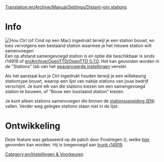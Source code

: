 [[Translation:en/Archive/Manual/Settings/Distant-join stations]]


[[Category:en/Instellingen & Voorkeuren]]
= Info =
[[File:en/distant-join.png|thumb|Hou Ctrl (of Cmd op een Mac) ingedrukt terwijl je een station bouwt, en kies vervolgens een bestaand station waarmee je het nieuwe station wilt samenvoegen]]
Een op afstand samengevoegd station is en optie die beschikbaar is sinds r14919 of [[en/Archive/OpenTTD/OpenTTD 0.7.0]].
Het kan gevonden worden in de "Stations" tab van het [[nl/Archive/Manual/Settings/Geavanceerde instellingen|geavanceerde instellingen]] venster.

Als het aanstaat kun je Ctrl ingedrukt houden terwijl je een willekeurig stationtype bouwt, waarop een lijst van nabije stations van jouw bedrijf verschijnt. Je kunt elk van die stations kiezen om een samengevoegd station te bouwen, of "Bouw een losstaand station" kiezen.

Je kunt alleen stations samenvoegen die binnen de [[en/change station spread|stationsspreiding (EN)]] vallen. Verder weg gelegen stations staan niet in de lijst.

= Ontwikkeling =
Deze feature was gebaseerd op de patch door Frostregen ({{en/Flyspray|2291}}), welke [http://www.tt-forums.net/viewtopic.php?f=33&t=30960 hier] gevonden kan worden.  Hij is toegevoegd aan [http://hg.openttd.org/openttd/trunk.hg/rev/a469f573bfaa trunk r14919].